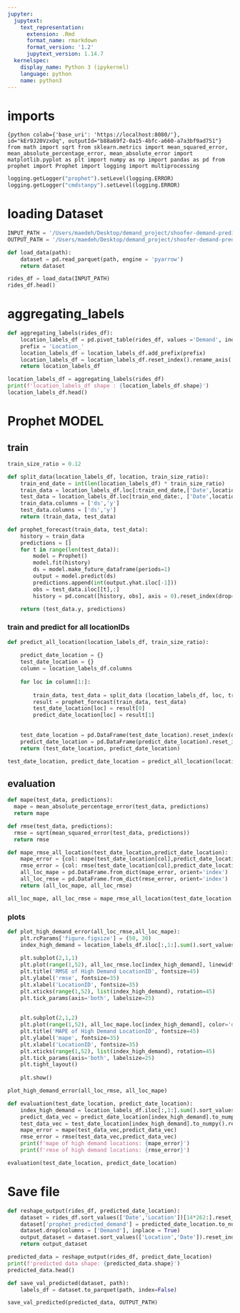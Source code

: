 ```yaml
---
jupyter:
  jupytext:
    text_representation:
      extension: .Rmd
      format_name: rmarkdown
      format_version: '1.2'
      jupytext_version: 1.14.7
  kernelspec:
    display_name: Python 3 (ipykernel)
    language: python
    name: python3
---
```


<!-- #region id="KzcJPH0e1BE6" -->
# imports
<!-- #endregion -->

```{python colab={'base_uri': 'https://localhost:8080/'}, id="kEr9J20VzxOq", outputId="b88a69f2-0a15-4bfc-a660-a7a3bf9ad751"}
from math import sqrt
from sklearn.metrics import mean_squared_error, mean_absolute_percentage_error, mean_absolute_error
import matplotlib.pyplot as plt
import numpy as np
import pandas as pd
from prophet import Prophet
import logging
import multiprocessing
```

```python
logging.getLogger("prophet").setLevel(logging.ERROR)
logging.getLogger("cmdstanpy").setLevel(logging.ERROR)
```

<!-- #region id="uEOhGFuj2J3p" -->
# loading Dataset
<!-- #endregion -->

```python
INPUT_PATH = '/Users/maedeh/Desktop/demand_project/shoofer-demand-prediction/data/labels.parquet'
OUTPUT_PATH = '/Users/maedeh/Desktop/demand_project/shoofer-demand-prediction/data/prophet_predict.parquet'
```

```python
def load_data(path):
    dataset = pd.read_parquet(path, engine = 'pyarrow') 
    return dataset
```

```python
rides_df = load_data(INPUT_PATH)
rides_df.head()
```

# aggregating_labels 

```python
def aggregating_labels(rides_df):
    location_labels_df = pd.pivot_table(rides_df, values ='Demand', index =['Date'], columns =['Location'])
    prefix = 'Location_'
    location_labels_df = location_labels_df.add_prefix(prefix)
    location_labels_df = location_labels_df.reset_index().rename_axis('index')
    return location_labels_df
```

```python
location_labels_df = aggregating_labels(rides_df)
print(f'location_labels_df shape : {location_labels_df.shape}')
location_labels_df.head()
```

<!-- #region id="7fgxL33c7yRz" -->
# Prophet MODEL
<!-- #endregion -->

<!-- #region id="Ty2gmgJ3Yuig" -->
## train 
<!-- #endregion -->

```python
train_size_ratio = 0.12
```

```python
def split_data(location_labels_df, location, train_size_ratio):
    train_end_date = int(len(location_labels_df) * train_size_ratio)
    train_data = location_labels_df.loc[:train_end_date,['Date',location]]
    test_data = location_labels_df.loc[train_end_date:, ['Date',location]]
    train_data.columns = ['ds','y']
    test_data.columns = ['ds','y']
    return (train_data, test_data)
```

```python
def prophet_forecast(train_data, test_data):
    history = train_data
    predictions = []
    for t in range(len(test_data)):
        model = Prophet()
        model.fit(history)
        ds = model.make_future_dataframe(periods=1)
        output = model.predict(ds)
        predictions.append(int(output.yhat.iloc[-1]))
        obs = test_data.iloc[[t],:]
        history = pd.concat([history, obs], axis = 0).reset_index(drop=True)

    return (test_data.y, predictions)

```

<!-- #region id="SllaVhLm3UCg" -->
### train and predict for all locationIDs

<!-- #endregion -->

```python
def predict_all_location(location_labels_df, train_size_ratio):
    
    predict_date_location = {}
    test_date_location = {}
    column = location_labels_df.columns
    
    for loc in column[1:]:
        
        train_data, test_data = split_data (location_labels_df, loc, train_size_ratio)
        result = prophet_forecast(train_data, test_data)
        test_date_location[loc] = result[0]
        predict_date_location[loc] = result[1]
    
        
    test_date_location = pd.DataFrame(test_date_location).reset_index(drop=True)
    predict_date_location = pd.DataFrame(predict_date_location).reset_index(drop=True)
    return (test_date_location, predict_date_location)
```

```python
test_date_location, predict_date_location = predict_all_location(location_labels_df, train_size_ratio)
```

<!-- #region id="t9TmKfCS3Fpx" -->
## evaluation
<!-- #endregion -->

```python
def mape(test_data, predictions):
  mape = mean_absolute_percentage_error(test_data, predictions)
  return mape
```

```python
def rmse(test_data, predictions):
  rmse = sqrt(mean_squared_error(test_data, predictions))
  return rmse
```

```python
def mape_rmse_all_location(test_date_location,predict_date_location):
    mape_error = {col: mape(test_date_location[col],predict_date_location[col]) for col in test_date_location.columns}
    rmse_error = {col: rmse(test_date_location[col],predict_date_location[col]) for col in test_date_location.columns}
    all_loc_mape = pd.DataFrame.from_dict(mape_error, orient='index')
    all_loc_rmse = pd.DataFrame.from_dict(rmse_error, orient='index')
    return (all_loc_mape, all_loc_rmse)
```

```python
all_loc_mape, all_loc_rmse = mape_rmse_all_location(test_date_location,predict_date_location)
```

### plots

```python
def plot_high_demand_error(all_loc_rmse,all_loc_mape):
    plt.rcParams['figure.figsize'] = (50, 30)
    index_high_demand = location_labels_df.iloc[:,1:].sum().sort_values(ascending=False).index[:51]
    
    plt.subplot(2,1,1)
    plt.plot(range(1,52), all_loc_rmse.loc[index_high_demand], linewidth=6)
    plt.title('RMSE of High Demand LocationID', fontsize=45)
    plt.ylabel('rmse', fontsize=35)
    plt.xlabel('LocationID', fontsize=35)
    plt.xticks(range(1,52), list(index_high_demand), rotation=45)
    plt.tick_params(axis='both', labelsize=25)
    
    
    plt.subplot(2,1,2)
    plt.plot(range(1,52), all_loc_mape.loc[index_high_demand], color='orange', linewidth=6)
    plt.title('MAPE of High Demand LocationID', fontsize=45)
    plt.ylabel('mape', fontsize=35)
    plt.xlabel('LocationID', fontsize=35)
    plt.xticks(range(1,52), list(index_high_demand), rotation=45)
    plt.tick_params(axis='both', labelsize=25)
    plt.tight_layout()
    
    plt.show()
```

```python
plot_high_demand_error(all_loc_rmse, all_loc_mape)
```

```python
def evaluation(test_date_location, predict_date_location):
    index_high_demand = location_labels_df.iloc[:,1:].sum().sort_values(ascending=False).index[:51]
    predict_data_vec = predict_date_location[index_high_demand].to_numpy().reshape((1,-1))
    test_data_vec = test_date_location[index_high_demand].to_numpy().reshape((1,-1))
    mape_error = mape(test_data_vec,predict_data_vec)
    rmse_error = rmse(test_data_vec,predict_data_vec)
    print(f'mape of high demand locations: {mape_error}')
    print(f'rmse of high demand locations: {rmse_error}')
```

```python
evaluation(test_date_location, predict_date_location)
```

# Save file

```python
def reshape_output(rides_df, predicted_date_location):
    dataset = rides_df.sort_values(['Date','Location'])[14*262:].reset_index(drop = True)
    dataset['prophet_predicted_demand'] = predicted_date_location.to_numpy().reshape((-1,1))
    dataset.drop(columns = ['Demand'], inplace = True)
    output_dataset = dataset.sort_values(['Location','Date']).reset_index(drop = True)
    return output_dataset
```

```python
predicted_data = reshape_output(rides_df, predict_date_location)
print(f'predicted data shape: {predicted_data.shape}')
predicted_data.head()
```

```python
def save_val_predicted(dataset, path):
    labels_df = dataset.to_parquet(path, index=False)
```

```python
save_val_predicted(predicted_data, OUTPUT_PATH)
```

```python

```
